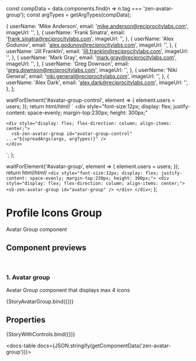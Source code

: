 const compData = data.components.find(n => n.tag === 'zen-avatar-group');
const argTypes = getArgTypes(compData);

<Meta title="Icons/Avatar Group" component="zen-avatar-group" argTypes={argTypes} />

  {
    userName: 'Mike Anderson',
    email: 'mike.anderson@reciprocitylabs.com',
    imageUrl: '',
  },
  {
    userName: 'Frank Sinatra',
    email: 'frank.sinatra@reciprocitylabs.com',
    imageUrl: '',
  },
  {
    userName: 'Alex Godunov',
    email: 'alex.godunov@reciprocitylabs.com',
    imageUrl: '',
  },
  {
    userName: 'Jill Franklin',
    email: 'jill.franklin@reciprocitylabs.com',
    imageUrl: '',
  },
  {
    userName: 'Mark Gray',
    email: 'mark.gray@reciprocitylabs.com',
    imageUrl: '',
  },
  {
    userName: 'Greg Downson',
    email: 'greg.downson@reciprocitylabs.com',
    imageUrl: '',
  },
  {
    userName: 'Niki General',
    email: 'niki.general@reciprocitylabs.com',
    imageUrl: '',
  },
  {
    userName: 'Alex Dark',
    email: 'alex.dark@reciprocitylabs.com',
    imageUrl: '',
  },
];

  waitForElement('#avatar-group-control', element => {
    element.users = users;
  });
  return html/*html*/ ` <div
    style="font-size:12px; display: flex; justify-content: space-evenly; margin-top:230px; height: 300px;"
  >
    <div style="display: flex; flex-direction: column; align-items: center;">
      <sb-zen-avatar-group id="avatar-group-control" ...="${spreadArgs(args, argTypes)}" />
    </div>
  </div>`;
};

  waitForElement('#avatar-group', element => {
    element.users = users;
  });
  return html/*html*/ `
    <div style="font-size:12px; display: flex; justify-content: space-evenly; margin-top:230px; height: 300px;">
      <div style="display: flex; flex-direction: column; align-items: center;">
        <sb-zen-avatar-group id="avatar-group" />
      </div>
    </div>
  `;
};

# Profile Icons Group

Avatar Group component

## Component previews

<br />

### 1. Avatar group

Avatar Group component that displays max 4 icons

<Canvas>
  <Story name="StoryAvatarGroup">{StoryAvatarGroup.bind({})}</Story>
</Canvas>

## Properties

<Canvas>
  <Story
    name="default"
    args={{
      ...getDefaultArgs(argTypes),
      users: { users },
    }}
  >
    {StoryWithControls.bind({})}
  </Story>
</Canvas>

<ArgsTable story="default" />

<docs-table docs={JSON.stringify(getComponentData('zen-avatar-group'))}></docs-table>
